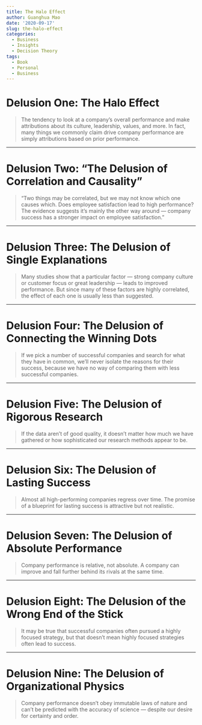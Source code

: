 ```yaml
---
title: The Halo Effect
author: Guanghua Mao
date: '2020-09-17'
slug: the-halo-effect
categories:
  - Business
  - Insights
  - Decision Theory
tags:
  - Book
  - Personal
  - Business
---
```


# Delusion One: The Halo Effect

>The tendency to look at a company’s overall performance and make attributions about its culture, leadership, values, and more. In fact, many things we commonly claim drive company performance are simply attributions based on prior performance.


---


# Delusion Two: “The Delusion of Correlation and Causality”

>“Two things may be correlated, but we may not know which one causes which. Does employee satisfaction lead to high performance? The evidence suggests it’s mainly the other way around — company success has a stronger impact on employee satisfaction.”


---

# Delusion Three: The Delusion of Single Explanations

>Many studies show that a particular factor — strong company culture or customer focus or great leadership — leads to improved performance. But since many of these factors are highly correlated, the effect of each one is usually less than suggested.


---

# Delusion Four: The Delusion of Connecting the Winning Dots

>If we pick a number of successful companies and search for what they have in common, we’ll never isolate the reasons for their success, because we have no way of comparing them with less successful companies.



---

# Delusion Five: The Delusion of Rigorous Research

>If the data aren’t of good quality, it doesn’t matter how much we have gathered or how sophisticated our research methods appear to be.

---

# Delusion Six: The Delusion of Lasting Success

>Almost all high-performing companies regress over time. The promise of a blueprint for lasting success is attractive but not realistic.

---

# Delusion Seven: The Delusion of Absolute Performance

>Company performance is relative, not absolute. A company can improve and fall further behind its rivals at the same time.

---

# Delusion Eight: The Delusion of the Wrong End of the Stick

>It may be true that successful companies often pursued a highly focused strategy, but that doesn’t mean highly focused strategies often lead to success.

---

# Delusion Nine: The Delusion of Organizational Physics

>Company performance doesn’t obey immutable laws of nature and can’t be predicted with the accuracy of science — despite our desire for certainty and order.


